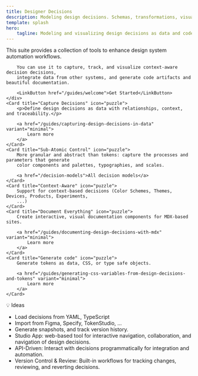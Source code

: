 ```yaml
---
title: Designer Decisions
description: Modeling design decisions. Schemas, transformations, visualizations, the works.
template: splash
hero:
    tagline: Modeling and visualizing design decisions as data and code.
---
```



<CardGrid stagger>
    <div>
        This suite provides a collection of tools to enhance design system automation
        workflows.

        You can use it to capture, track, and visualize context-aware decision decisions,
        integrate data from other systems, and generate code artifacts and beautiful documentation.

        <LinkButton href="/guides/welcome">Get Started</LinkButton>
    </div>
    <Card title="Capture Decisions" icon="puzzle">
        <p>Define design decisions as data with relationships, context, and traceability.</p>

        <a href="/guides/capturing-design-decisions-in-data" variant="minimal">
            Learn more
        </a>
    </Card>
    <Card title="Sub-Atomic Control" icon="puzzle">
        More granular and abstract than tokens: capture the processes and parameters that generate
        color components and palettes, typographies, and scales.

        <a href="/decision-models">All decision models</a>
    </Card>
    <Card title="Context-Aware" icon="puzzle">
        Support for context-based decisions (Color Schemes, Themes, Devices, Products, Experiments,
        ...)
    </Card>
    <Card title="Document Everything" icon="puzzle">
        Create interactive, visual documentation components for MDX-based sites.

        <a href="/guides/documenting-design-decisions-with-mdx" variant="minimal">
            Learn more
        </a>
    </Card>
    <Card title="Generate code" icon="puzzle">
        Generate tokens as data, CSS, or type safe objects.

        <a href="/guides/generating-css-variables-from-design-decisions-and-tokens" variant="minimal">
            Learn more
        </a>
    </Card>

</CardGrid>

💡 Ideas

-   Load decisions from YAML, TypeScript
-   Import from Figma, Specify, TokenStudio, ...
-   Generate snapshots, and track version history.
-   Studio App: web-based tool for interactive navigation, collaboration,
    and navigation of design decisions.
-   API-Driven: Interact with decisions programmatically for integration and automation.
-   Version Control & Review: Built-in workflows for tracking changes,
    reviewing, and reverting decisions.
